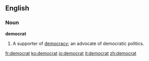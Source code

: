 {{see|Democrat}}
==English==

===Noun===
'''democrat'''
# A supporter of [[democracy]]; an advocate of democratic politics.

[[fr:democrat]]
[[ko:democrat]]
[[io:democrat]]
[[it:democrat]]
[[zh:democrat]]